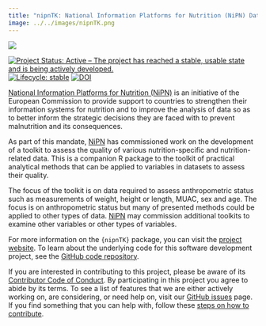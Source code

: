 ```yaml
---
title: "nipnTK: National Information Platforms for Nutrition (NiPN) Data Quality Toolkit"
image: ../../images/nipnTK.png
---
```


::: {.column-margin}

[![](../../images/nipnTK.png)](https://nutriverse.io/nipnTK/){target="blank"}

:::

<!-- badges: start -->
[![Project Status: Active – The project has reached a stable, usable state and is being actively developed.](https://www.repostatus.org/badges/latest/active.svg)](https://www.repostatus.org/#active)
[![Lifecycle: stable](https://img.shields.io/badge/lifecycle-stable-brightgreen.svg)](https://lifecycle.r-lib.org/articles/stages.html#stable)
[![DOI](https://zenodo.org/badge/118171028.svg)](https://zenodo.org/badge/latestdoi/118171028)
<!-- badges: end -->

[National Information Platforms for Nutrition (NiPN)](https://www.nipn-nutrition-platforms.org){.external target="blank"} is an initiative of the European Commission to provide support to countries to strengthen their information systems for nutrition and to improve the analysis of data so as to better inform the strategic decisions they are faced with to prevent malnutrition and its consequences.

As part of this mandate, [NiPN](https://www.nipn-nutrition-platforms.org){.external target="blank"} has commissioned work on the development of a toolkit to assess the quality of various nutrition-specific and nutrition-related data. This is a companion R package to the toolkit of practical analytical methods that can be applied to variables in datasets to assess their quality.

The focus of the toolkit is on data required to assess anthropometric status such as measurements of weight, height or length, MUAC, sex and age. The focus is on anthropometric status but many of presented methods could be applied to other types of data. [NiPN](https://www.nipn-nutrition-platforms.org){.external target="blank"} may commission additional toolkits to examine other variables or other types of variables.

For more information on the `{nipnTK}` package, you can visit the [project website](https://nutriverse.io/nipnTK/). To learn about the underlying code for this software development project, see the [GitHub code repository](https://github.com/nutriverse/nipnTK).

If you are interested in contributing to this project, please be aware of its [Contributor Code of Conduct](https://nutriverse.io/nipnTK/CODE_OF_CONDUCT.html). By participating in this project you agree to abide by its terms. To see a list of features that we are either actively working on, are considering, or need help on, visit our [GitHub issues](https://github.com/nutriverse/nipnTK/issues) page. If you find something that you can help with, follow these [steps on how to contribute](https://nutriverse.io/nipnTK/CONTRIBUTING.html).
